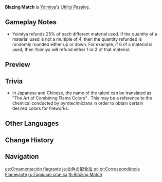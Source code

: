 {{Talent Infobox
|image         = Talent Blazing Match.png
|character     = Yoimiya
|type          = Utility Passive
|info          = When Yoimiya crafts [[Decoration]], [[Ornament]], and [[Landscape]]-type [[Furnishings]], she has a 100% chance to refund a portion of the materials used.
|utility1      = Crafting Refund
|utility2      = Creation
|utility3      = Decoration Creation Refund
|utility4      = Ornament Creation Refund
|utility5      = Landscape Creation Refund
}}
'''Blazing Match''' is [[Yoimiya]]'s [[Utility Passive]].

==Gameplay Notes==
* Yoimiya refunds 25% of each different material used. If the quantity of a material used is not a multiple of 4, then the quantity refunded is randomly rounded either up or down. For example, if 6 of a material is used, then Yoimiya will refund either 1 or 2 of that material.

==Preview==
{{Preview
|file=Blazing Match Preview
}}

==Trivia==
* In Japanese and Chinese, the name of the talent can be translated as "The Art of Combining Flame Colors" {{Lang|zh=炎色配比法|ja=炎色の配合法|sort=ja,zh}}. This may be a reference to the chemical {{w|Flame test|flame tests}} conducted by pyrotechnicians in order to obtain certain desired colors for fireworks.

==Other Languages==
{{Other Languages
|en      = Blazing Match
|zhs     = 炎色配比法
|zhs_rm  = Yánsè Pèibǐ Fǎ
|zht     = 炎色配比法
|zht_rm  = Yánsè Pèibǐ Fǎ
|zh_tl   = The Art of Combining Flame Colors{{Sino|zh|ja|part=1}}
|ja      = 炎色の配合法
|ja_rm   = Enshoku no Haigouhou{{Assumed}}
|ja_tl   = The Art of Combining Flame Colors
|ko      = 불꽃색 배합법
|ko_rm   = Bulkkotsaek Baehapbeop
|ko_tl   = Flame Color Mixing Rule
|es      = Ornamentación flagrante
|es_tl   = Blatant Ornamentation
|fr      = Rentabilisation maximum
|fr_tl   = Maximum Profitability
|ru      = Горящая спичка
|ru_tl   = 
|th      = Blazing Match
|vi      = Cách Phối Màu Nóng
|vi_tl   = 
|de      = Entzündliche Abstimmung
|de_tl   = Flammable Matching
|id      = Blazing Match
|pt      = Correspondência Flamejante
|pt_tl   = 
}}

==Change History==
{{Change History|2.0}}
<!--
==References==
{{Reflist}}-->

==Navigation==
{{Talent Navbox|Yoimiya}}

[[es:Ornamentación flagrante]]
[[ja:炎色の配合法]]
[[pt-br:Correspondência Flamejante]]
[[ru:Горящая спичка]]
[[th:Blazing Match]]